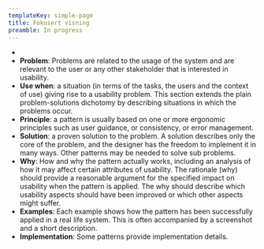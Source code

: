 ```yaml
---
templateKey: simple-page
title: Fokusert visning
preamble: In progress
---
```

*
* **Problem**: Problems are related to the usage of the system and are relevant to the user or any other stakeholder that is interested in usability.
* **Use when**: a situation (in terms of the tasks, the users and the context of use) giving rise to a usability problem. This section extends the plain problem-solutions dichotomy by describing situations in which the problems occur.
* **Principle**: a pattern is usually based on one or more ergonomic principles such as user guidance, or consistency, or error management.
* **Solution**: a proven solution to the problem. A solution describes only the core of the problem, and the designer has the freedom to implement it in many ways. Other patterns may be needed to solve sub problems.
* **Why**: How and why the pattern actually works, including an analysis of how it may affect certain attributes of usability. The rationale (why) should provide a reasonable argument for the specified impact on usability when the pattern is applied. The why should describe which usability aspects should have been improved or which other aspects might suffer.
* **Examples**: Each example shows how the pattern has been successfully applied in a real life system. This is often accompanied by a screenshot and a short description.
* **Implementation**: Some patterns provide implementation details.